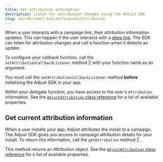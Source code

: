 ```yaml
---
title: Get attribution information
description: Listen for attribution changes using the Adjust SDK
slug: en/sdk/react-native/features/attribution
---
```



When a user interacts with a campaign link, their attribution information updates. This can happen if the user interacts with a [deep link](https://help.adjust.com/en/article/deep-links). The SDK can listen for attribution changes and call a function when it detects an update.

To configure your callback function, call the <Tooltip>`setAttributionCallbackListener` method || <SetAttributionCallbackListenerSig /></Tooltip> with your function name as an argument.

<Callout type="important">

You must call the `setAttributionCallbackListener` method **before** initializing the Adjust SDK in your app.

</Callout>

<SetAttributionCallbackListener />

Within your delegate function, you have access to the user's `Attribution` information. See the [`AdjustAttribution` class reference](/en/sdk/react-native/reference/adjustattribution) for a list of available properties.

## Get current attribution information

When a user installs your app, Adjust attributes the install to a campaign. The Adjust SDK gives you access to campaign attribution details for your install. To return this information, call the <Tooltip>`getAttribution` method || <AttributionSig /></Tooltip>.

This method returns an Attribution object. See the [`AdjustAttribution` class reference](/en/sdk/react-native/reference/adjustattribution) for a list of available properties.

<Attribution />
